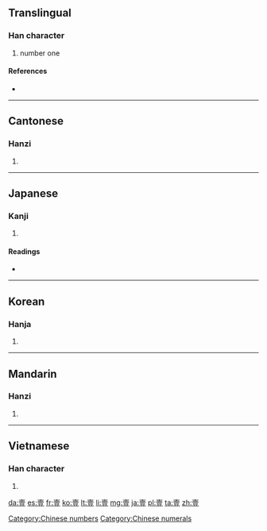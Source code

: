 {{also|一|壱|弌}}
==Translingual==

===Han character===
{{Han char|rn=33|rad=士|as=09|sn=12|four=4010<sub>8</sub>|canj=土月一廿 (GBMT)}}

# number one

====References====
* {{Han ref|kx=0243.100|dkj=05661|dj=0483.190|hdz=10467.100|uh=58F9|ud=22777|bh=B3FC|bd=46076}}

[[Category:Chinese numbers]]
[[Category:Chinese numerals]]

----

==Cantonese==

===Hanzi===
{{yue-hanzi|jyut=[[jat1]], [[jik1]]|y=yat1, yik1}}

# {{defn|lang=yue|sort=士09}}

----

==Japanese==

===Kanji===
{{ja-kanji|grade=|rs=士09}}

# {{defn|lang=ja|sort=士09}}

====Readings====
* {{ja-readings|goon=[[いち]] (ichi)|kanon=[[いつ]] (itsu)|kun=[[ひとつ]] (hitotsu)}}

----

==Korean==

===Hanja===
{{ko-hanja|hangeul=일|rv=il|mr=il}}

# {{defn|lang=ko|sort=士09}}

----

==Mandarin==

===Hanzi===
{{cmn-hanzi|pin=[[yī]] ([[yi1]])|wg=i<sup>1</sup>}}

# {{defn|lang=cmn|sort=士09}}

----

==Vietnamese==

===Han character===
{{vi-hantu|[[nhất]], [[nhứt]]|rs=士09}}

# {{defn|lang=vi|sort=士09}}

[[da:壹]]
[[es:壹]]
[[fr:壹]]
[[ko:壹]]
[[lt:壹]]
[[li:壹]]
[[mg:壹]]
[[ja:壹]]
[[pl:壹]]
[[ta:壹]]
[[zh:壹]]